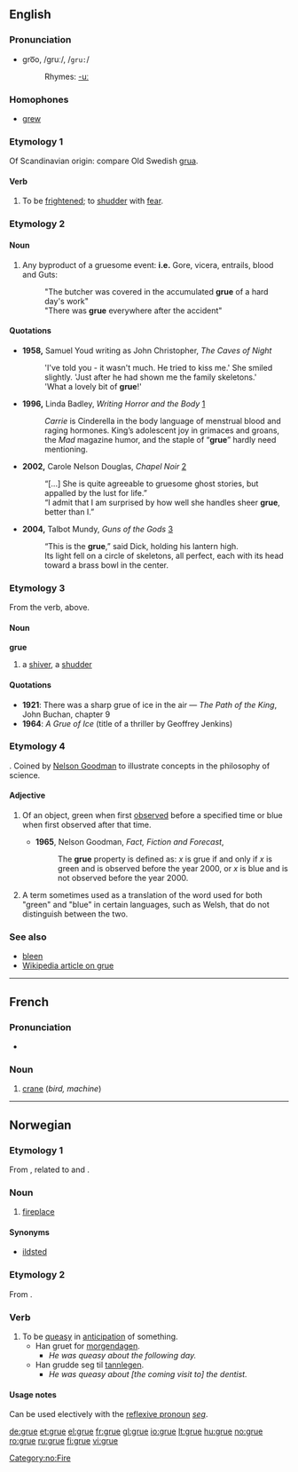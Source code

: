 {{see|Grue}}
==English==

===Pronunciation===
*gro͞o, /gruː/, /<tt>gru:</tt>/
*:Rhymes: [[Rhymes:English:-uː|-uː]]

===Homophones===
*[[grew]]

===Etymology 1===
Of Scandinavian origin: compare Old Swedish [[grua]].

====Verb====
{{en-verb|gru|ing}}

# {{intransitive|archaic}} To be [[frightened]]; to [[shudder]] with [[fear]].

===Etymology 2===
{{back-form|gruesome}}

====Noun====
{{en-noun|-}}

# Any byproduct of a gruesome event: '''i.e.''' Gore, vicera, entrails, blood and Guts:
#:"The butcher was covered in the accumulated '''grue''' of a hard day's work"
#:"There was '''grue''' everywhere after the accident"

====Quotations====
* '''1958,''' Samuel Youd writing as John Christopher, ''The Caves of Night'' 
*: 'I've told you - it wasn't much. He tried to kiss me.' She smiled slightly. 'Just after he had shown me the family skeletons.'
*: 'What a lovely bit of '''grue'''!'
* '''1996,''' Linda Badley, ''Writing Horror and the Body'' [http://print.google.com/print?hl=en&id=iaHQorgoqd4C&pg=PA39&lpg=PA39&sig=0unz5oiZA5IURViNe75MsU7vHG4]
*: ''Carrie'' is Cinderella in the body language of menstrual blood and raging hormones. King’s adolescent joy in grimaces and groans, the ''Mad'' magazine humor, and the staple of “'''grue'''” hardly need mentioning.
* '''2002,''' Carole Nelson Douglas, ''Chapel Noir'' [http://print.google.com/print?hl=en&id=ZZu4sl0P1EAC&pg=PA336&lpg=PA336&sig=dPR0ntE54xw-h3m6fByM0fgJiuc]
*: “[...] She is quite agreeable to gruesome ghost stories, but appalled by the lust for life.”
*: “I admit that I am surprised by how well she handles sheer '''grue''', better than I.”
* '''2004,''' Talbot Mundy, ''Guns of the Gods'' [http://print.google.com/print?hl=en&id=PUCcyz2L1iwC&pg=PA244&lpg=PA244&sig=REDDP_txW9FrUWEogxny6lZ4wUo]
*: “This is the '''grue''',” said Dick, holding his lantern high.
*: Its light fell on a circle of skeletons, all perfect, each with its head toward a brass bowl in the center.

===Etymology 3===
From the verb, above.

====Noun====
'''grue'''

# a [[shiver]], a [[shudder]]

====Quotations====
*'''1921''': There was a sharp grue of ice in the air &mdash; ''The Path of the King'', John Buchan, chapter 9
*'''1964''': ''A Grue of Ice'' (title of a thriller by Geoffrey Jenkins)

===Etymology 4===
{{blend|green|blue}}. Coined by [[w:Nelson_Goodman|Nelson Goodman]] to illustrate concepts in the philosophy of science.

====Adjective====
{{en-adj|-}}

# {{philosophy}} Of an object, green when first [[observe]]d before a specified time or blue when first observed after that time.
#*'''1965''', Nelson Goodman, ''Fact, Fiction and Forecast'',
#*: The '''grue''' property is defined as: ''x'' is grue if and only if ''x'' is green and is observed before the year 2000, or ''x'' is blue and is not observed before the year 2000.
# {{linguistics}} A term sometimes used as a translation of the word used for both "green" and "blue" in certain languages, such as Welsh, that do not distinguish between the two.

===See also===
*[[bleen]]
*[[w:grue|Wikipedia article on grue]]

----

==French==

===Pronunciation===
*{{audio|Fr-grue.ogg|audio}}

===Noun===
{{fr-noun|f}}

# [[crane]] (''bird, machine'')

----

==Norwegian==

===Etymology 1===
From {{LG.|no}}, related to {{term|gruve||mine}} and {{term|grav||grave}}.

===Noun===
{{no-noun-c|gru}}

# [[fireplace]] 

[[Category:no:Fire]]

====Synonyms====
*[[ildsted]]

===Etymology 2===
From {{LG.|no}}.

===Verb===
{{no-verb-1|gru}}
{{no-verb-4|gru}}

# To be [[queasy]] in [[anticipation]] of something.
#*Han gruet for [[morgendagen]].
#**''He was queasy about the following day.''
#*Han grudde seg til [[tannlege]]n.
#**''He was queasy about [the coming visit to] the dentist.''

====Usage notes====
Can be used electively with the [[reflexive pronoun]] ''[[seg]]''.

[[de:grue]]
[[et:grue]]
[[el:grue]]
[[fr:grue]]
[[gl:grue]]
[[io:grue]]
[[lt:grue]]
[[hu:grue]]
[[no:grue]]
[[ro:grue]]
[[ru:grue]]
[[fi:grue]]
[[vi:grue]]